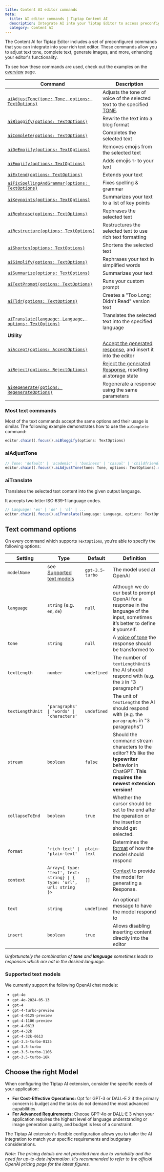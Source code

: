 ```yaml
---
title: Content AI editor commands
meta:
  title: AI editor commands | Tiptap Content AI
  description: Integrate AI into your Tiptap Editor to access preconfigured commands for text manipulation and image generation.
  category: Content AI
---
```


The Content AI for Tiptap Editor includes a set of preconfigured commands that you can integrate into your rich text editor. These commands allow you to adjust text tone, complete text, generate images, and more, enhancing your editor's functionality.

To see how these commands are used, check out the examples on the [overview](/content-ai/getting-started/overview) page.

| Command                                                                                              | Description                                                                                               |
| ---------------------------------------------------------------------------------------------------- | --------------------------------------------------------------------------------------------------------- |
| [`aiAdjustTone(tone: Tone, options: TextOptions)`](#aiadjusttone)                                    | Adjusts the tone of voice of the selected text to the specified [TONE](#aitone).                          |
| [`aiBloggify(options: TextOptions)`](#most-text-commands)                                            | Rewrite the text into a blog format                                                                       |
| [`aiComplete(options: TextOptions)`](#most-text-commands)                                            | Completes the selected text                                                                               |
| [`aiDeEmojify(options: TextOptions)`](#most-text-commands)                                           | Removes emojis from the selected text                                                                     |
| [`aiEmojify(options: TextOptions)`](#most-text-commands)                                             | Adds emojis ✨ to your text                                                                               |
| [`aiExtend(options: TextOptions)`](#most-text-commands)                                              | Extends your text                                                                                         |
| [`aiFixSpellingAndGrammar(options: TextOptions)`](#most-text-commands)                               | Fixes spelling & grammar                                                                                  |
| [`aiKeypoints(options: TextOptions)`](#most-text-commands)                                           | Summarizes your text to a list of key points                                                              |
| [`aiRephrase(options: TextOptions)`](#most-text-commands)                                            | Rephrases the selected text                                                                               |
| [`aiRestructure(options: TextOptions)`](#most-text-commands)                                         | Restructures the selected text to use rich text formatting                                                |
| [`aiShorten(options: TextOptions)`](#most-text-commands)                                             | Shortens the selected text                                                                                |
| [`aiSimplify(options: TextOptions)`](#most-text-commands)                                            | Rephrases your text in simplified words                                                                   |
| [`aiSummarize(options: TextOptions)`](#most-text-commands)                                           | Summarizes your text                                                                                      |
| [`aiTextPrompt(options: TextOptions)`](#most-text-commands)                                          | Runs your custom prompt                                                                                   |
| [`aiTldr(options: TextOptions)`](#most-text-commands)                                                | Creates a "Too Long; Didn't Read" version text                                                            |
| [`aiTranslate(language: Language, options: TextOptions)`](#aitranslate)                              | Translates the selected text into the specified language                                                  |
| **Utility**                                                                                          |
| [`aiAccept(options: AcceptOptions)`](/content-ai/capabilities/manage-responses#aiaccept)             | [Accept the generated response](/content-ai/capabilities/manage-responses), and insert it into the editor |
| [`aiReject(options: RejectOptions)`](/content-ai/capabilities/manage-responses#aireject)             | [Reject the generated Response](/content-ai/capabilities/manage-responses), resetting ai.storage state    |
| [`aiRegenerate(options: RegenerateOptions)`](/content-ai/capabilities/manage-responses#airegenerate) | [Regenerate a response](/content-ai/capabilities/manage-responses) using the same parameters              |

### Most text commands

Most of the text commands accept the same options and their usage is similar. The following example demonstrates how to use the `aiComplete` command:

```js
editor.chain().focus().aiBloggify(options: TextOptions)
```

### aiAdjustTone

```js
// Tone: 'default' | 'academic' | 'business' | 'casual' | 'childfriendly' | 'confident' | 'conversational' | 'creative' | 'emotional' | 'excited' | 'formal' | 'friendly' | 'funny' | 'humorous' | 'informative' | 'inspirational' | 'memeify' | 'narrative' | 'objective' | 'persuasive' | 'poetic' | string
editor.chain().focus().aiAdjustTone(tone: Tone, options: TextOptions).run()
```

### aiTranslate

Translates the selected text content into the given output language.

It accepts two letter ISO 639-1 language codes.

```js
// Language: 'en' | 'de' | 'nl' | ...
editor.chain().focus().aiTranslate(language: Language, options: TextOptions).run()
```

## Text command options

On every command which supports `TextOptions`, you’re able to specify the following options:

| Setting          | Type                                                                   | Default         | Definition                                                                                                                                            |
| ---------------- | ---------------------------------------------------------------------- | --------------- | ----------------------------------------------------------------------------------------------------------------------------------------------------- |
| `modelName`      | see [Supported text models](#supported-text-models)              | `gpt-3.5-turbo` | The model used at OpenAI                                                                                                                              |
| `language`       | `string` (e.g. `en`, `de`)                                             | `null`          | Although we do our best to prompt OpenAI for a response in the language of the input, sometimes it’s better to define it yourself.                    |
| `tone`           | `string`                                                               | `null`          | A [voice of tone](#ai-adjust-tone) the response should be transformed to                                                                              |
| `textLength`     | `number`                                                               | `undefined`     | The number of `textLengthUnit`s the AI should respond with (e.g. the `3` in "3 paragraphs")                                                           |
| `textLengthUnit` | `'paragraphs' \| 'words' \| 'characters'`                              | `undefined`     | The unit of `textLength`s the AI should respond with (e.g. the `paragraphs` in "3 paragraphs")                                                        |
| `stream`         | `boolean`                                                              | `false`         | Should the command stream characters to the editor? It’s like the **typewriter** behavior in ChatGPT. **This requires the newest extension version!** |
| `collapseToEnd`  | `boolean`                                                              | `true`          | Whether the cursor should be set to the end after the operation or the insertion should get selected.                                                 |
| `format`         | `'rich-text' \| 'plain-text'`                                          | `plain-text`    | Determines the [format](/content-ai/capabilities/text-generation/format) of how the model should respond                                              |
| `context`        | `Array<{ type: 'text', text: string} \| { type: 'url', url: string }>` | `[]`            | [Context](/content-ai/capabilities/text-generation/provide-context) to provide the model for generating a Response.                                   |
| `text`           | `string`                                                               | `undefined`     | An optional message to have the model respond to                                                                                                      |
| `insert`         | `boolean`                                                              | `true`          | Allows disabling inserting content directly into the editor                                                                                           |

_Unfortunately the combination of **tone** and **language** sometimes leads to responses which are not in the desired language._

### Supported text models

We currently support the following OpenAI chat models:

- `gpt-4o`
- `gpt-4o-2024-05-13`
- `gpt-4`
- `gpt-4-turbo-preview`
- `gpt-4-0125-preview`
- `gpt-4-1106-preview`
- `gpt-4-0613`
- `gpt-4-32k`
- `gpt-4-32k-0613`
- `gpt-3.5-turbo-0125`
- `gpt-3.5-turbo`
- `gpt-3.5-turbo-1106`
- `gpt-3.5-turbo-16k`

## Choose the right Model

When configuring the Tiptap AI extension, consider the specific needs of your application:

- **For Cost-Effective Operations:** Opt for GPT-3 or DALL-E 2 if the primary concern is budget and the tasks do not demand the most advanced capabilities.
- **For Advanced Requirements:** Choose GPT-4o or DALL-E 3 when your application requires the highest level of language understanding or image generation quality, and budget is less of a constraint.

The Tiptap AI extension's flexible configuration allows you to tailor the AI integration to match your specific requirements and budgetary considerations.

_Note: The pricing details are not provided here due to variability and the need for up-to-date information. It's recommended to refer to the official OpenAI pricing page for the latest figures._
